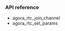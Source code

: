 <PlatformWrapper platform="linux-c">

### API reference

- <Link to="{{Global.IOT_SDK_API_REF_LNX_C}}/v1.9.0/agora__rtc__api_8h.html#a6c29ff27f04623526a164cf6e5dcd738">agora_rtc_join_channel</Link>

- <Link to="{{Global.IOT_SDK_API_REF_LNX_C}}/agora__rtc__api_8h.html#ae23f30e7f83f36e74f96b938b2c6dd04">agora_rtc_set_params</Link>

</PlatformWrapper>